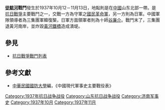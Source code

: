{{Infobox Military Conflict|
campaign=|
image=|
caption=|
conflict=徒駭河戰鬥|
date=1937年10月12－11月13日|
place=[[中國|中國]]冀東南|
result=三集團軍韓復榘因先前[[德縣|德縣]]損失慘重，於[[惠民县|惠民]][[济阳县|濟陽]]先後失守，韓部退黃河南岸後炸毀黃河鐵橋並造成潰堤|
combatant1=中華民國國民革命軍三集團軍20師74師81師|
combatant2=日軍之中國派遣軍第十師| 
commander1=[[韓復榘|韓復榘]]|
commander2=[[谷廉介|谷廉介]]|
strength1=|
strength2=|
casualties1=|
casualties2=|
}}
'''[[徒駭河|徒駭河]]戰鬥'''發生於1937年10月12－11月13日，地點則是在[[中國|中國]]山东北部一帶。是[[抗日戰爭|抗日戰爭]]主要戰鬥之一，交戰一方為守軍之[[國民革命軍|國民革命軍]]，另一方則為日軍。中國軍隊領導者為三集團軍韓復榘，日軍方面領軍者則為十師[[谷廉介|谷廉介]]。戰鬥末了，三集團退黃河南岸，並炸毀[[泺口黄河铁路大桥|黃河鐵橋]]造成潰堤。

==參見==
*[[抗日戰爭戰鬥列表|抗日戰爭戰鬥列表]]
==參考文獻==
*[[中華民國|中華民國]][[國防大學_(臺灣)|國防大學]]編，《中國現代軍事史主要戰役表》

[[Category:1937年抗日战争战役|Category:1937年抗日战争战役]]
[[Category:山东抗日战争战役|Category:山东抗日战争战役]]
[[Category:济南军事史|Category:济南军事史]]
[[Category:1937年10月|Category:1937年10月]]
[[Category:1937年11月|Category:1937年11月]]
{{stub}}